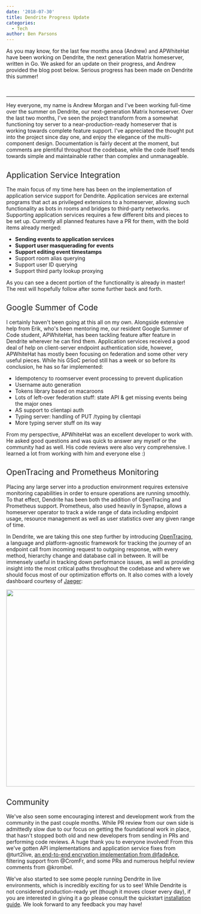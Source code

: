 ```yaml
---
date: '2018-07-30'
title: Dendrite Progress Update
categories:
  - Tech
author: Ben Parsons
---
```


As you may know, for the last few months anoa (Andrew) and APWhiteHat have been working on Dendrite, the next generation Matrix homeserver, written in Go. We asked for an update on their progress, and Andrew provided the blog post below. Serious progress has been made on Dendrite this summer!

&nbsp;

<hr />

<span style="font-weight: 400;">Hey everyone, my name is Andrew Morgan and I've been working full-time over the summer on Dendrite, our next-generation Matrix homeserver. Over the last two months, I've seen the project transform from a somewhat functioning toy server to a near-production-ready homeserver that is working towards complete feature support. I've appreciated the thought put into the project since day one, and enjoy the elegance of the multi-component design. Documentation is fairly decent at the moment, but comments are plentiful throughout the codebase, while the code itself tends towards simple and maintainable rather than complex and unmanageable.</span>
<h2><span style="font-weight: 400;">Application Service Integration</span></h2>
<span style="font-weight: 400;">The main focus of my time here has been on the implementation of application service support for Dendrite. Application services are external programs that act as privileged extensions to a homeserver, allowing such functionality as bots in rooms and bridges to third-party networks. Supporting application services requires a few different bits and pieces to be set up. Currently all planned features have a PR for them, with the bold items already merged:</span>
<ul>
 	<li><strong>Sending events to application services</strong></li>
 	<li><strong>Support user masquerading for events</strong></li>
 	<li><strong>Support editing event timestamps</strong></li>
 	<li>Support room alias querying</li>
 	<li><span style="font-weight: 400;">Support user ID querying</span></li>
 	<li><span style="font-weight: 400;">Support third party lookup proxying</span></li>
</ul>
<span style="font-weight: 400;">As you can see a decent portion of the functionality is already in master! The rest will hopefully follow after some further back and forth.</span>
<h2><span style="font-weight: 400;">Google Summer of Code</span></h2>
<span style="font-weight: 400;">I certainly haven't been going at this all on my own. Alongside extensive help from Erik, who's been mentoring me, our resident Google Summer of Code student, APWhiteHat, has been tackling feature after feature in Dendrite wherever he can find them. Application services received a good deal of help on client-server endpoint authentication side, however, APWhiteHat has mostly been focusing on federation and some other very useful pieces. While his GSoC period still has a week or so before its conclusion, he has so far implemented:</span>
<ul>
 	<li style="font-weight: 400;"><span style="font-weight: 400;">Idempotency to roomserver event processing to prevent duplication</span></li>
 	<li style="font-weight: 400;"><span style="font-weight: 400;">Username auto generation</span></li>
 	<li style="font-weight: 400;"><span style="font-weight: 400;">Tokens library based on macaroons</span></li>
 	<li style="font-weight: 400;"><span style="font-weight: 400;">Lots of left-over federation stuff: state API &amp; get missing events being the major ones</span></li>
 	<li style="font-weight: 400;"><span style="font-weight: 400;">AS support to clientapi auth</span></li>
 	<li style="font-weight: 400;"><span style="font-weight: 400;">Typing server: handling of PUT /typing by clientapi</span></li>
 	<li style="font-weight: 400;"><span style="font-weight: 400;">More typing server stuff on its way</span></li>
</ul>
<span style="font-weight: 400;">From my perspective, APWhiteHat was an excellent developer to work with. He asked good questions and was quick to answer any myself or the community had as well. His code reviews were also very comprehensive. I learned a lot from working with him and everyone else :)</span>
<h2><span style="font-weight: 400;">OpenTracing and Prometheus Monitoring</span></h2>
<span style="font-weight: 400;">Placing any large server into a production environment requires extensive monitoring capabilities in order to ensure operations are running smoothly. To that effect, Dendrite has been both the addition of OpenTracing and Prometheus support. Prometheus, also used heavily in Synapse, allows a homeserver operator to track a wide range of data including endpoint usage, resource management as well as user statistics over any given range of time.</span>

<span style="font-weight: 400;">In Dendrite, we are taking this one step further by introducing </span><a href="https://opentracing.io/"><span style="font-weight: 400;">OpenTracing</span></a><span style="font-weight: 400;">, a language and platform-agnostic framework for tracking the journey of an endpoint call from incoming request to outgoing response, with every method, hierarchy change and database call in between. It will be immensely useful in tracking down performance issues, as well as providing insight into the most critical paths throughout the codebase and where we should focus most of our optimization efforts on. It also comes with a lovely dashboard courtesy of </span><a href="https://www.jaegertracing.io/"><span style="font-weight: 400;">Jaeger</span></a><span style="font-weight: 400;">:</span>

<a href="https://matrix.org/blog/wp-content/uploads/2018/07/image1.png"><img class="alignnone size-large wp-image-3432" src="https://matrix.org/blog/wp-content/uploads/2018/07/image1-1024x527.png" alt="" width="1024" height="527" /></a>
<h2><span style="font-weight: 400;">Community</span></h2>
<span style="font-weight: 400;">We've also seen some encouraging interest and development work from the community in the past couple months. While PR review from our own side is admittedly slow due to our focus on getting the foundational work in place, that hasn't stopped both old and new developers from sending in PRs and performing code reviews. A huge thank you to everyone involved! From this we've gotten API implementations and application service fixes from @turt2live, <a href="https://twitter.com/matrixdotorg/status/1022887733931520001">an end-to-end encryption implementation from @fadeAce</a>, filtering support from @CromFr, and some PRs and numerous helpful review comments from @krombel.</span>

<span style="font-weight: 400;">We've also started to see some people running Dendrite in live environments, which is incredibly exciting for us to see! While Dendrite is not considered production-ready yet (though it moves closer every day), if you are interested in giving it a go please consult the quickstart </span><a href="https://github.com/matrix-org/dendrite/blob/master/INSTALL.md"><span style="font-weight: 400;">installation guide</span></a><span style="font-weight: 400;">. We look forward to any feedback you may have!</span>